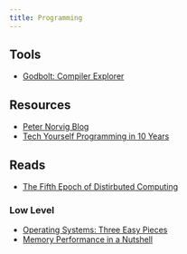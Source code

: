 ```yaml
---
title: Programming
---
```


## Tools

- [Godbolt: Compiler Explorer](https://godbolt.org/)

## Resources

- [Peter Norvig Blog](https://norvig.com/)
- [Tech Yourself Programming in 10 Years](https://norvig.com/21-days.html)

## Reads

- [The Fifth Epoch of Distirbuted Computing](https://cloud.google.com/blog/topics/systems/the-fifth-epoch-of-distributed-computing)

### Low Level

- [Operating Systems: Three Easy Pieces](https://pages.cs.wisc.edu/~remzi/OSTEP/)
- [Memory Performance in a Nutshell](https://www.intel.com/content/www/us/en/developer/articles/technical/memory-performance-in-a-nutshell.html)
